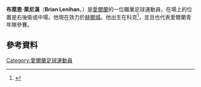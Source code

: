 {{noteTA
|G1=football
|G2=EPL
|G3=uefa
|1=zh-hans:科克城; zh-hk:曲克城;
}}

{{Infobox football biography
|name           = 布萊恩·萊尼漢<br />Brian Lenihan
|image          = 
|image_size     = 
|caption        = 
|fullname       = 
|birth_date     = {{birth date and age|1994|6|8|df=y}}<ref name="11v11">{{cite web |title=Brian Lenihan |url=http://www.11v11.com/players/brian-lenihan-242725/ |publisher=11v11 |accessdate=12 January 2016 |archive-date=2017-10-28 |archive-url=https://web.archive.org/web/20171028043219/https://www.11v11.com/players/brian-lenihan-242725/ |dead-url=no }}</ref>
|birth_place    = 愛爾蘭[[科克_(爱尔兰)|科克]]
|height         = {{height|m=1.87}}<ref name = "SW"/>
|position       = [[右後衛|右後衛]]，[[中場|中場]]
|currentclub    = [[赫爾城足球俱樂部|赫爾城]]
|clubnumber     = 30
|youthyears1    = 
|youthclubs1    = [[College_Corinthians_A.F.C.|College Corinthians]]
|years1         = 2012–2014
|clubs1         = [[科克城足球俱乐部|科克城]]
|caps1          = 27
|goals1         = 0
|years2         = 2014–
|clubs2         = [[赫爾城足球俱樂部|赫爾城]]
|caps2          = 1
|goals2         = 0
|years3         = 2014
|clubs3         = → [[黑池足球會|黑池]]（租借）
|caps3          = 2
|goals3         = 0
|nationalyears1 = 
|nationalteam1  = [[愛爾蘭19歲以下國家足球隊|愛爾蘭U19]]
|nationalcaps1  = 
|nationalgoals1 = 
|nationalyears2 = 2014–
|nationalteam2  = [[愛爾蘭21歲以下國家足球隊|愛爾蘭U21]]
|nationalcaps2  = 4
|nationalgoals2 = 0
|club-update    = 2016年4月30日13:24 (UTC)
|ntupdate       = 2016年1月13日21:23 (UTC)
}}
'''布萊恩·萊尼漢'''（'''Brian Lenihan'''，{{bd|1994年|6月8日}}）是[[愛爾蘭|愛爾蘭]]的一位職業足球運動員，在場上的位置是右後衛或中場。他現在效力於[[赫爾城足球俱樂部|赫爾城]]。他出生在科克<ref name = "Cork">{{cite web|url=http://www.corkcityfc.ie/home/squad/midfielders/brian-lenihan/|title=Profile|accessdate=3 January 2016|publisher=Cork City F.C.|archive-date=2016-05-07|archive-url=https://web.archive.org/web/20160507014150/http://www.corkcityfc.ie/home/squad/midfielders/brian-lenihan/|dead-url=yes}}</ref>，並且也代表愛爾蘭青年隊參賽。

==參考資料==
{{reflist|30em}}

{{DEFAULTSORT: Lenihan, Brian}}
[[Category:愛爾蘭足球運動員|Category:愛爾蘭足球運動員]]